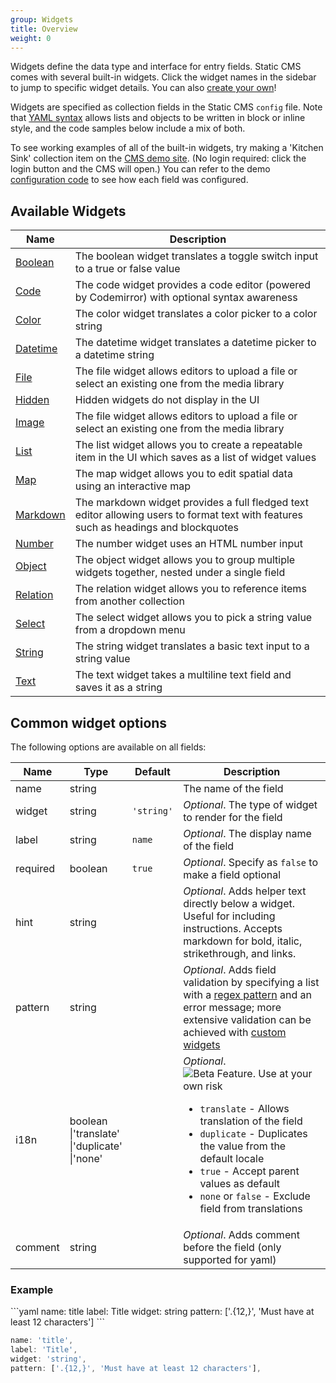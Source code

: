 ```yaml
---
group: Widgets
title: Overview
weight: 0
---
```


Widgets define the data type and interface for entry fields. Static CMS comes with several built-in widgets. Click the widget names in the sidebar to jump to specific widget details. You can also [create your own](/docs/custom-widgets)!

Widgets are specified as collection fields in the Static CMS `config` file. Note that [YAML syntax](https://en.wikipedia.org/wiki/YAML#Basic_components) allows lists and objects to be written in block or inline style, and the code samples below include a mix of both.

To see working examples of all of the built-in widgets, try making a 'Kitchen Sink' collection item on the [CMS demo site](https://static-static-cms-demo.netlify.app). (No login required: click the login button and the CMS will open.) You can refer to the demo [configuration code](https://github.com/StaticJsCMS/static-cms/blob/main/dev-test/config.yml) to see how each field was configured.

## Available Widgets

| Name                              | Description                                                                                                                          |
| --------------------------------- | ------------------------------------------------------------------------------------------------------------------------------------ |
| [Boolean](/docs/widget-boolean)   | The boolean widget translates a toggle switch input to a true or false value                                                         |
| [Code](/docs/widget-code)         | The code widget provides a code editor (powered by Codemirror) with optional syntax awareness                                        |
| [Color](/docs/widget-color)       | The color widget translates a color picker to a color string                                                                         |
| [Datetime](/docs/widget-datetime) | The datetime widget translates a datetime picker to a datetime string                                                                |
| [File](/docs/widget-file)         | The file widget allows editors to upload a file or select an existing one from the media library                                     |
| [Hidden](/docs/widget-hidden)     | Hidden widgets do not display in the UI                                                                                              |
| [Image](/docs/widget-image)       | The file widget allows editors to upload a file or select an existing one from the media library                                     |
| [List](/docs/widget-list)         | The list widget allows you to create a repeatable item in the UI which saves as a list of widget values                              |
| [Map](/docs/widget-map)           | The map widget allows you to edit spatial data using an interactive map                                                              |
| [Markdown](/docs/widget-markdown) | The markdown widget provides a full fledged text editor allowing users to format text with features such as headings and blockquotes |
| [Number](/docs/widget-number)     | The number widget uses an HTML number input                                                                                          |
| [Object](/docs/widget-object)     | The object widget allows you to group multiple widgets together, nested under a single field                                         |
| [Relation](/docs/widget-relation) | The relation widget allows you to reference items from another collection                                                            |
| [Select](/docs/widget-select)     | The select widget allows you to pick a string value from a dropdown menu                                                             |
| [String](/docs/widget-string)     | The string widget translates a basic text input to a string value                                                                    |
| [Text](/docs/widget-text)         | The text widget takes a multiline text field and saves it as a string                                                                |

## Common widget options

The following options are available on all fields:

| Name     | Type                                                        | Default    | Description                                                                                                                                                                                                                                                                                                                                                                                                    |
| -------- | ----------------------------------------------------------- | ---------- | -------------------------------------------------------------------------------------------------------------------------------------------------------------------------------------------------------------------------------------------------------------------------------------------------------------------------------------------------------------------------------------------------------------- |
| name     | string                                                      |            | The name of the field                                                                                                                                                                                                                                                                                                                                                                                          |
| widget   | string                                                      | `'string'` | _Optional_. The type of widget to render for the field                                                                                                                                                                                                                                                                                                                                                         |
| label    | string                                                      | `name`     | _Optional_. The display name of the field                                                                                                                                                                                                                                                                                                                                                                      |
| required | boolean                                                     | `true`     | _Optional_. Specify as `false` to make a field optional                                                                                                                                                                                                                                                                                                                                                        |
| hint     | string                                                      |            | _Optional_. Adds helper text directly below a widget. Useful for including instructions. Accepts markdown for bold, italic, strikethrough, and links.                                                                                                                                                                                                                                                          |
| pattern  | string                                                      |            | _Optional_. Adds field validation by specifying a list with a [regex pattern](https://regexr.com/) and an error message; more extensive validation can be achieved with [custom widgets](/docs/custom-widgets/#advanced-field-validation)                                                                                                                                                                      |
| i18n     | boolean<br />\|'translate'<br />\|'duplicate'<br />\|'none' |            | _Optional_. <img src="https://img.shields.io/badge/-Beta%20Feature-blue" alt="Beta Feature. Use at your own risk" title="Beta Feature. Use at your own risk" /><ul><li>`translate` - Allows translation of the field</li><li>`duplicate` - Duplicates the value from the default locale</li><li>`true` - Accept parent values as default</li><li>`none` or `false` - Exclude field from translations</li></ul> |
| comment  | string                                                      |            | _Optional_. Adds comment before the field (only supported for yaml)                                                                                                                                                                                                                                                                                                                                            |

### Example

<CodeTabs>
```yaml
name: title
label: Title
widget: string
pattern: ['.{12,}', 'Must have at least 12 characters']
```

```js
name: 'title',
label: 'Title',
widget: 'string',
pattern: ['.{12,}', 'Must have at least 12 characters'],
```

</CodeTabs>
